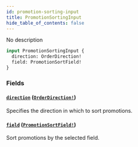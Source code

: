 ```yaml
---
id: promotion-sorting-input
title: PromotionSortingInput
hide_table_of_contents: false
---
```


No description

```graphql
input PromotionSortingInput {
  direction: OrderDirection!
  field: PromotionSortField!
}
```

### Fields

#### [`direction`](#) ([`OrderDirection!`](../../../developer/api-reference/enums/order-direction))

Specifies the direction in which to sort promotions.

#### [`field`](#) ([`PromotionSortField!`](../../../developer/api-reference/enums/promotion-sort-field))

Sort promotions by the selected field.
